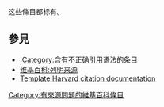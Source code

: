 {{Wikipedia category|hidden=yes}}
{{backlog|25}}

这些條目都标有{{tl|Citation not found}}。

== 參見 ==
* [[:Category:含有不正确引用语法的条目|:Category:含有不正确引用语法的条目]]
* [[维基百科:列明来源|维基百科:列明来源]]
* [[Template:Harvard_citation_documentation|Template:Harvard citation documentation]]

[[Category:有來源問題的維基百科條目|Category:有來源問題的維基百科條目]]
{{CatAutoTOC}}